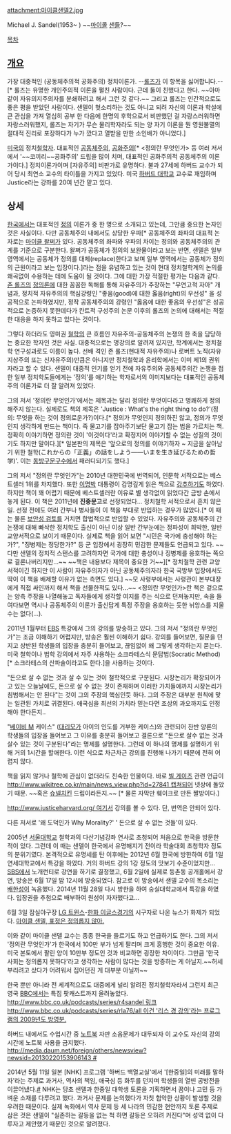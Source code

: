 attachment:마이클샌델2.jpg

Michael J. Sandel(1953~ )
~~[[마이콜]] [[샌들]]?~~

[[목차]]
== [[개요]] ==
가장 대중적인 (공동체주의적 공화주의) 정치이론가. --[[롤즈]]가 이 항목을 싫어합니다.--[* 롤즈는 유명한 개인주의적 이론을 펼친 사람이다. 근데 둘이 친했다고 한다. ~~아마 같이 자유의지주의자를 분쇄하려고 해서 그런 것 같다.~~ 그리고 롤즈는 인간적으로도 좋은 평을 받았던 사람이다. 샌델이 헛소리하는 것도 아니고 되려 자신의 이론과 학설에 큰 관심을 가져 열심히 공부 한 다음에 한명의 후학으로서 비판했던 걸 자랑스러워하면 자랑스러워했지, 롤즈는 자기가 무슨 물리학자라도 되는 양 자기 이론을 뭔 영원불멸의 절대적 진리로 포장하다가 누가 깠다고 열받을 만한 소인배가 아니었다.]

[[미국]]의 정치[[철학자]]. 대표적인 [[공동체주의]], [[공화주의]][* <정의란 무엇인가> 등 여러 저서에서 '~~코끼리~~공화주의' 드립을 많이 치며, 대표적인 공화주의적 공동체주의 이론가이다.] 정치이론가이며 [자유주의] 비판가로 유명하다. 불과 27세에 하버드 교수가 되어 당시 최연소 교수의 타이틀을 가지고 있었다. 미국 [[하버드 대학교]] 교수로 재임하며 Justice라는 강좌를 20여 년간 맡고 있다.

== 상세 ==
[[한국]]에서는 대표적인 [[정의]] 이론가 중 한 명으로 소개되고 있는데, 그만큼 중요한 논자인 것은 사실이다. 다만 공동체주의 내에서도 상당한 우파[* 공동체주의 좌파의 대표적 논자로는 [[마이클 왈쩌]]가 있다. 공동체주의 좌파와 우파의 차이는 정의와 공동체주의의 관계를 기준으로 구분한다. 왈쩌가 공동체가 정의의 보완물이라고 보는 반면, 샌델은 일부 영역에서는 공동체가 정의를 대체(replace)한다고 보며 일부 영역에서는 공동체가 정의의 근원이라고 보는 입장이다.]라는 점을 유념하고 있는 것이 현대 정치철학계의 논의를 왜곡없이 수용하는 데에 도움이 될 것이다. 그에 대한 가장 적절한 평가는 다음과 같다. [[존 롤즈]]의 [[정의론]]에 대한 꼼꼼한 독해를 통해 자유주의가 주장하는 "무연고적 자아" 개념과, 정치적 자유주의의 핵심강령인 "좋음(good)에 대한 옳음(right)의 우선성" 을 성공적으로 논파하였지만, 정작 공동체주의의 강령인 "옳음에 대한 좋음의 우선성"은 성공적으로 논증하지 못한데다가 칸트적 구성주의 논문 이후의 롤즈의 논의에 대해서는 적절한 대응을 하지 못하고 있다는 것이다.

그렇다 하더라도 영미권 [[철학]]의 큰 흐름인 자유주의-공동체주의 논쟁의 한 축을 담당하는 중요한 학자인 것은 사실. 대중적으로는 명강의로 알려져 있지만, 학계에서는 정치철학 연구성과로도 이름이 높다. 선배 격인 존 롤즈(현대적 자유주의)나 로버트 노직(자유지상주의 또는 신자유주의)만큼은 아니지만 정치철학과 윤리학에서는 이미 제1의 권위자라고 할 수 있다. 샌델이 대중적 인기를 얻기 전에 자유주의와 공동체주의간 논쟁을 접한 일부 정치학도들에게는 '정의'를 얘기하는 학자로서의 이미지보다는 대표적인 공동체주의 이론가로 더 잘 알려져 있었다.

그의 저서 '정의란 무엇인가'에서는 제목과는 달리 정의란 무엇이다라고 명쾌하게 정의해주지 않는다. 실제로도 책의 제목은 'Justice : What's the right thing to do?'(정의: 무엇을 하는 것이 정의로운가?)이다.[* 정의가 무엇인지 정의하진 않고, 정의가 무엇인지 생각하게 만드는 책이다. 즉 물고기를 잡아주기보단 물고기 잡는 법을 가르치는 책. 정확히 이야기하면 정의란 것이 '이것이다'라고 확정지어 이야기할 수 없는 성질의 것이기도 하지만 말이다.][* 일본판의 제목은 '앞으로의 정의를 이야기하자 ~ 지금을 살아남기 위한 철학(これからの「正義」の話をしよう――いまを生き延びるための哲学)'. 이는 [[동방구문구수]]에서 패러디되기도 했다.]

그의 저서 "정의란 무엇인가"는 2010년 대한민국에 번역되어, 인문학 서적으로는 베스트셀러 1위를 차지했다. 또한 [[이명박]] 대통령이 감명깊게 읽은 책으로 [[강추]]하기도 하였다. 하지만 책이 꽤 어렵기 때문에 베스트셀러란 이유로 별 생각없이 읽었다간 금방 손에서 놓게 된다. 이 책은 2011년에 '''진중문고'''로 선정되었다... 정치철학 서적으로서 흔치 않은 일. 선정 전에도 여러 간부나 병사들이 이 책을 부대로 반입하는 경우가 많았다.[* 이 때는 물론 [[보안성 검토]]를 거치면 합법적으로 반입할 수 있었다. 자유주의와 공동체주의 간 논쟁에 대해 빠삭한 정치학도 출신이 아닌 이상 일반 간부눈에는 정파성이 희박한, 일반 교양서적으로 보이기 때문이다. 실제로 책을 읽어 보면 "시민은 국가에 충성해야 하는가?", "징병제는 정당한가?" 등 군 입장에서 굉장히 민감한 문제들도 언급되고 있다. ~~다만 샌델의 정치적 스탠스를 고려하자면 국가에 대한 충성이나 징병제를 옹호하는 쪽으로 결론나버리지만...~~ ~~책은 내용보다 제목이 중요한 거~~][* 정치철학 관련 교양서적이긴 하지만 이 사람이 자유주의자가 아닌 공동체주의자라 한국 국방부 입장에서도 딱이 이 책을 배제할 이유가 없는 측면도 있다.] ~~모 사령부에서는 사령관이 본부대장에게 직접 싸인까지 해서 책을 선물한적도 있다...~~ <정의란 무엇인가>란 책은 겉으로는 양측 주장을 나열해놓고 독자들에게 생각할 여지를 주는 식으로 던져놓지만, 속을 들여다보면 역시나 공동체주의 이론가 출신답게 특정 주장을 옹호하는 듯한 뉘앙스를 지울 수는 없다(...).

2011년 1월부터 [[EBS]] 특강에서 그의 강의를 방송하고 있다. 그의 저서 "정의란 무엇인가"는 조금 이해하기 어렵지만, 방송은 훨씬 이해하기 쉽다. 강의를 들어보면, 질문을 던지고 상반된 학생들의 입장을 충분히 들어보고, 끊임없이 왜 그렇게 생각하는지 묻는다. 미국 철학이나 법학 강의에서 자주 사용하는 소크라테스식 문답법(Socratic Method)[* 소크라테스의 산파술이라고도 한다.]을 사용하는 것이다.

"돈으로 살 수 없는 것과 살 수 있는 것이 철학적으로 구분된다. 시장논리가 확장되어가고 있는 오늘날에도, 돈으로 살 수 없는 것이 존재하며 이러한 가치들에까지 시장논리가 침범해서는 안 된다"는 것이 그의 주장의 핵심인듯 하다. 그의 주장은 대부분 원칙에 맞는 일관된 가치로 귀결된다. 애국심을 최선의 가치라 믿는다면 조상의 과오까지도 인정해야 한다든지..

"[[베이비 M]] 케이스" ([[대리모]]가 아이의 인도를 거부한 케이스)와 관련되어 찬반 양론의 학생들의 입장을 들어보고 그 이유를 충분히 들어보고 결론으로 "돈으로 살수 없는 것과 살수 있는 것이 구분된다"라는 명제를 설명한다. 그런데 이 하나의 명제를 설명하기 위해 거의 1시간을 할애한다. 이런 식으로 차근차근 강의를 진행해 나가기 때문에 전혀 어렵지 않다.

책을 읽지 않거나 철학에 관심이 없더라도 친숙한 인물이다. 바로 [[빌 게이츠]] 관련 언급이 [[http://www.wikitree.co.kr/main/news_view.php?id=27841 캡쳐]]되어 넷상에 돌았기 때문. ~~혹은 [http://www.wikitree.co.kr/webdata/editor/201106/23/img_20110623180521_ebb57e1d.jpg 슈넬치킨] 드립이라든지.~~ [* 물론 자막만 훼이크로 만든 짤방이다.]

[[http://www.justiceharvard.org/ 여기]]서 강의를 볼 수 있다. 단, 번역은 안되어 있다.

다른 저서로 '왜 도덕인가 Why Morality?' ' 돈으로 살 수 없는 것들'이 있다.

2005년 [[서울대학교]] 철학과의 다산기념강좌 연사로 초청되어 처음으로 한국을 방문한 적이 있다. 그런데 이 때는 샌델이 한국에서 유명해지기 전이라 학술대회 초청학자 정도의 분위기였다. 본격적으로 유명세를 탄 이후에는 2012년 6월 한국에 방한하여 6월 1일 연세대학교에서 특강을 하였다. 거의 하버드 강의 1강 정도의 맛보기 수준이었지만... [[SBS]]에서 노개런티로 강연을 하기로 결정했고, 6월 2일에 실제로 등촌동 공개홀에서 강연, 방송은 6월 17일 밤 12시에 방송되었다. 참고로 이 방송에서 샌델 교수의 목소리는 [[배한성]]이 녹음했다. 2014년 11월 28일 다시 방한을 하여 숭실대학교에서 특강을 하였다. 입장권을 추첨으로 배부하여 원성이 자자했다고...

6월 3일 잠실야구장 [[LG 트윈스]]-[[한화 이글스]]경기의 시구자로 나온 뉴스가 화제가 되었다. [http://news.sportsseoul.com/read/photomovie/1045198.htm 마이클 샌델, 표정은 정의롭지 않아.]

이와 같이 마이클 샌델 교수는 종종 한국을 들르기도 하고 언급하기도 한다. 그의 저서 '정의란 무엇인가'가 한국에서 100만 부가 넘게 팔리며 크게 흥행한 것이 중요한 이유. 미국 본토에서 팔린 양이 10만부 정도인 것과 비교하면 굉장한 차이이다. 그만큼 '한국 사회는 정의롭지 못하다'라고 생각하는 사람이 많다는 것을 방증하는 게 아닐지.~~허세 부리려고 샀다가 어려워서 집어던진 게 대부분 아닐까~~

한국 뿐만 아니라 전 세계적으로도 대중에게 널리 알려진 정치철학자라서 그런지 최근 영국 [[BBC]]에서는 특집 팟캐스트까지 올려놓았다. [[http://www.bbc.co.uk/podcasts/series/r4sandel 링크]] [[http://www.bbc.co.uk/podcasts/series/rla76/all 이건 '리스 경 강의'라는 프로그램의 2009년도 방영분.]]

하버드 내에서도 수업시간 중 [[노트북]] 자판 소음문제가 대두되자 이 교수도 자신의 강의 시간에 노트북 사용을 금지했다. [[http://media.daum.net/foreign/others/newsview?newsid=20130220153906143 #]]

2014년 5월 11일 일본 [NHK] 프로그램 '하버드 백열교실'에서 '[한중일]의 미래를 말하자'라는 주제로 과거사, 역사의 책임, 애국심 등 화두를 던지며 학생들의 열띤 공방전을 이끌어냈다.[http://news.naver.com/main/read.nhn?mode=LSD&mid=sec&sid1=104&oid=038&aid=0002498840 #] NHK는 당초 샌델과 한중일 대학생 토론을 기획하면서 꿈이나 고민 등 가벼운 소재를 다루려고 했다. 과거사 문제를 논의했다가 자칫 험악한 상황이 발생할 것을 우려한 때문이다. 실제 녹화에서 역사 문제 등 세 나라의 민감한 현안까지 토론 주제로 삼은 것은 샌델이 "실존하는 갈등을 없는 척 하면 갈등은 오히려 커진다"며 성역 없이 다루자고 제안했기 때문인 것으로 알려졌다.
